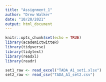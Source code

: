 ```yaml
---
title: "Assignment_1"
author: "Drew Walker"
date: "10/20/2021"
output: html_document
---
```


```r
knitr::opts_chunk$set(echo = TRUE)
library(academictwitteR)
library(tidyverse)
library(tidytext)
library(readxl)
library(readr)
```

```r
set1_raw <- read_excel("TADA_A1_set1.xlsx")
set2_raw <- read_csv("TADA_A1_set2.csv")
```

